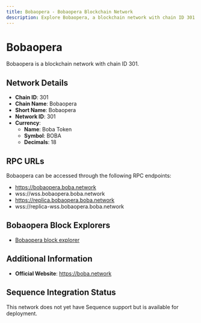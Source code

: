 ```yaml
--- 
title: Bobaopera - Bobaopera Blockchain Network
description: Explore Bobaopera, a blockchain network with chain ID 301. Learn about its native currency, Boba Token, and how to interact with the network.
---
```


# Bobaopera

Bobaopera is a blockchain network with chain ID 301.

## Network Details

- **Chain ID**: 301
- **Chain Name**: Bobaopera
- **Short Name**: Bobaopera
- **Network ID**: 301
- **Currency**: 
  - **Name**: Boba Token
  - **Symbol**: BOBA
  - **Decimals**: 18

## RPC URLs

Bobaopera can be accessed through the following RPC endpoints:

- https://bobaopera.boba.network
- wss://wss.bobaopera.boba.network
- https://replica.bobaopera.boba.network
- wss://replica-wss.bobaopera.boba.network

## Bobaopera Block Explorers

- [Bobaopera block explorer](https://blockexplorer.bobaopera.boba.network)

## Additional Information

- **Official Website**: https://boba.network

## Sequence Integration Status

This network does not yet have Sequence support but is available for deployment.
